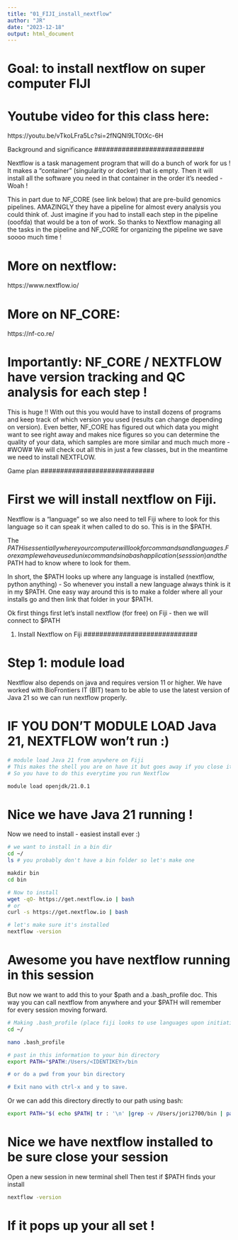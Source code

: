 ```yaml
---
title: "01_FIJI_install_nextflow"
author: "JR"
date: "2023-12-18"
output: html_document
---
```


# Goal: to install nextflow on super computer FIJI
# Youtube video for this class here:
https://youtu.be/vTkoLFra5Lc?si=2fNQNl9LT0tXc-6H


############################
Background and significance
############################

Nextflow is a task management program that will do a bunch of work for us !
It makes a "container" (singularity or docker) that is empty. Then it will 
install all the software you need in that container in the order it's needed - Woah !

This in part due to NF_CORE (see link below) that are pre-build genomics pipelines.
AMAZINGLY they have a pipeline for almost every analysis you could think of. Just imagine
if you had to install each step in the pipeline (ooofda) that would be a ton of work. So 
thanks to Nextflow managing all the tasks in the pipeline and NF_CORE for organizing the 
pipeline we save soooo much time !

# More on nextflow:
https://www.nextflow.io/


# More on NF_CORE:
https://nf-co.re/

# Importantly: NF_CORE / NEXTFLOW have version tracking and QC analysis for each step !
This is huge !! With out this you would have to install dozens of programs and keep track of 
which version you used (results can change depending on version). Even better, NF_CORE has figured
out which data you might want to see right away and makes nice figures so you can determine the quality 
of your data, which samples are more similar and much much more - #WOW# We will check out all this in
just a few classes, but in the meantime we need to install NEXTFLOW.

#############################
Game plan
#############################

# First we will install nextflow on Fiji. 
Nextflow is a "language" so we also 
need to tell Fiji where to look for this language so it can speak it when 
called to do so. This is in the $PATH.

The $PATH is essentially where your computer will look for commands and languages.
For example we have used unix commands in a bash application (sesssion) and the
$PATH had to know where to look for them. 

In short, the $PATH looks up where any language is installed (nextflow, python anything) -
So whenever you install a new language always think is it in my $PATH. One easy way around this 
is to make a folder where all your installs go and then link that folder in your $PATH.

Ok first things first let's install nextflow (for free) on Fiji - then we will connect to $PATH

#############################
(1) Install Nextflow on Fiji
#############################

# Step 1: module load
Nextflow also depends on java and requires version 11 or higher. We have worked with BioFrontiers 
IT (BIT) team to be able to use the latest version of Java 21 so we can run nextflow properly.

# IF YOU DON'T MODULE LOAD Java 21, NEXTFLOW won't run :)

```bash
# module load Java 21 from anywhere on Fiji
# This makes the shell you are on have it but goes away if you close it !
# So you have to do this everytime you run Nextflow

module load openjdk/21.0.1
```

# Nice we have Java 21 running !

Now we need to install - easiest install ever :)

```bash
# we want to install in a bin dir
cd ~/
ls # you probably don't have a bin folder so let's make one

makdir bin
cd bin

# Now to install
wget -qO- https://get.nextflow.io | bash
# or
curl -s https://get.nextflow.io | bash

# let's make sure it's installed
nextflow -version

```

# Awesome you have nextflow running in this session
But now we want to add this to your $path and a .bash_profile doc.
This way you can call nextflow from anywhere and your $PATH
will remember for every session moving forward.

```bash
# Making .bash_profile (place fiji looks to use languages upon initiating session)
cd ~/

nano .bash_profile

# past in this information to your bin directory
export PATH="$PATH:/Users/<IDENTIKEY>/bin

# or do a pwd from your bin directory

# Exit nano with ctrl-x and y to save.

```

Or we can add this directory directly to our path using bash:
```bash

export PATH="$( echo $PATH| tr : '\n' |grep -v /Users/jori2700/bin | paste -s -d: )"
```

# Nice we have nextflow installed to be sure close your session
Open a new session in new terminal shell
Then test if $PATH finds your install
```bash

nextflow -version
```

# If it pops up your all set !






